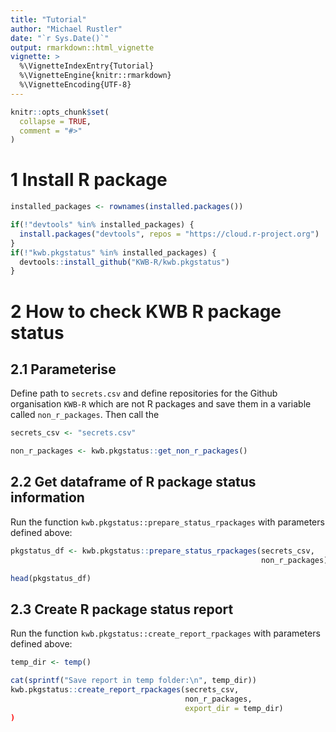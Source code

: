 ```yaml
---
title: "Tutorial"
author: "Michael Rustler"
date: "`r Sys.Date()`"
output: rmarkdown::html_vignette
vignette: >
  %\VignetteIndexEntry{Tutorial}
  %\VignetteEngine{knitr::rmarkdown}
  %\VignetteEncoding{UTF-8}
---
```


```r
knitr::opts_chunk$set(
  collapse = TRUE,
  comment = "#>"
)
```

# 1 Install R package

```r
installed_packages <- rownames(installed.packages())

if(!"devtools" %in% installed_packages) {
  install.packages("devtools", repos = "https://cloud.r-project.org")
}
if(!"kwb.pkgstatus" %in% installed_packages) {
  devtools::install_github("KWB-R/kwb.pkgstatus")
}

```

# 2 How to check KWB R package status 

## 2.1 Parameterise

Define path to `secrets.csv` and define repositories for the Github organisation
`KWB-R` which are not R packages and save them in a variable called 
`non_r_packages`. Then call the 

```r
secrets_csv <- "secrets.csv"

non_r_packages <- kwb.pkgstatus::get_non_r_packages()

```

## 2.2 Get dataframe of R package status information

Run the function `kwb.pkgstatus::prepare_status_rpackages` with parameters 
defined above:

```r
pkgstatus_df <- kwb.pkgstatus::prepare_status_rpackages(secrets_csv, 
                                                        non_r_packages)

head(pkgstatus_df)
```

## 2.3 Create R package status report

Run the function `kwb.pkgstatus::create_report_rpackages` with parameters 
defined above:


```r

temp_dir <- temp()

cat(sprintf("Save report in temp folder:\n", temp_dir))
kwb.pkgstatus::create_report_rpackages(secrets_csv, 
                                       non_r_packages, 
                                       export_dir = temp_dir)
)

```

